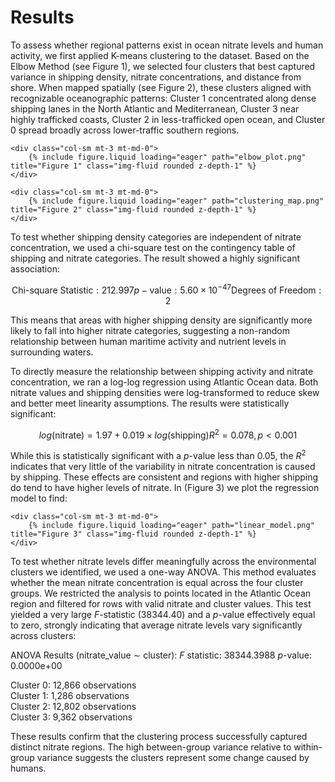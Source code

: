 # Results

To assess whether regional patterns exist in ocean nitrate levels and human activity, we first applied K-means clustering to the dataset. Based on the Elbow Method (see Figure 1), we selected four clusters that best captured variance in shipping density, nitrate concentrations, and distance from shore. When mapped spatially (see Figure 2), these clusters aligned with recognizable oceanographic patterns: Cluster 1 concentrated along dense shipping lanes in the North Atlantic and Mediterranean, Cluster 3 near highly trafficked coasts, Cluster 2 in less-trafficked open ocean, and Cluster 0 spread broadly across lower-traffic southern regions.

<div class="row">
    <div class="col-sm mt-3 mt-md-0">
        {% include figure.liquid loading="eager" path="elbow_plot.png" title="Figure 1" class="img-fluid rounded z-depth-1" %}
    </div>
</div>

<div class="row">
    <div class="col-sm mt-3 mt-md-0">
        {% include figure.liquid loading="eager" path="clustering_map.png" title="Figure 2" class="img-fluid rounded z-depth-1" %}
    </div>
</div>

To test whether shipping density categories are independent of nitrate concentration, we used a chi-square test on the contingency table of shipping and nitrate categories. The result showed a highly significant association:

$$
\text{Chi-square Statistic}: 212.997  
p-\text{value}: 5.60 \times 10^{-47} 
\text{Degrees of Freedom}: 2
$$

This means that areas with higher shipping density are significantly more likely to fall into higher nitrate categories, suggesting a non-random relationship between human maritime activity and nutrient levels in surrounding waters.

To directly measure the relationship between shipping activity and nitrate concentration, we ran a log-log regression using Atlantic Ocean data. Both nitrate values and shipping densities were log-transformed to reduce skew and better meet linearity assumptions. The results were statistically significant:

$$
log(\text{nitrate}) = 1.97 + 0.019 \times log(\text{shipping})  
R^2 = 0.078, p < 0.001
$$

While this is statistically significant with a $p$-value less than 0.05, the $R^2$ indicates that very little of the variability in nitrate concentration is caused by shipping. These effects are consistent and regions with higher shipping do tend to have higher levels of nitrate. In (Figure 3) we plot the regression model to find: 

<div class="row">
    <div class="col-sm mt-3 mt-md-0">
        {% include figure.liquid loading="eager" path="linear_model.png" title="Figure 3" class="img-fluid rounded z-depth-1" %}
    </div>
</div>

To test whether nitrate levels differ meaningfully across the environmental clusters we identified, we used a one-way ANOVA. This method evaluates whether the mean nitrate concentration is equal across the four cluster groups. We restricted the analysis to points located in the Atlantic Ocean region and filtered for rows with valid nitrate and cluster values. This test yielded a very large $F$-statistic (38344.40) and a $p$-value effectively equal to zero, strongly indicating that average nitrate levels vary significantly across clusters:

ANOVA Results (nitrate_value $\sim$ cluster):
$F$ statistic: 38344.3988
$p$-value: 0.0000e+00

Cluster 0: 12,866 observations  
Cluster 1:  1,286 observations  
Cluster 2: 12,802 observations  
Cluster 3:  9,362 observations  

These results confirm that the clustering process successfully captured distinct nitrate regions. The high between-group variance relative to within-group variance suggests the clusters represent some change caused by humans.

